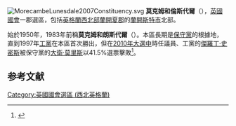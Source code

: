 [[File:MorecambeLunesdale2007Constituency.svg|right]]
'''莫克姆和倫斯代爾'''（{{lang-en|Morecambe and Lunesdale}}），[[英國|英國]][[英國國會|國會]]一郡選區，包括[[英格蘭|英格蘭]][[西北英格蘭|西北部]][[蘭開夏郡|蘭開夏郡]]的[[蘭開斯特市|蘭開斯特市]]北部。

始於1950年，1983年前稱'''莫克姆和朗斯代爾'''（{{lang|en|Morecambe and Lonsdale}}）。本區長期是[[保守黨_(英國)|保守黨]]的根據地，直到1997年[[工黨_(英國)|工黨]]在本區首次勝出，但在[[2010年英國大選|2010年大選中]]時任議員、工黨的[[傑羅丁·史密斯|傑羅丁·史密斯]]被保守黨的[[大衛·莫里斯|大衛·莫里斯]]以41.5%選票擊敗<ref name="">{{cite news
|publisher=[[英國廣播公司|英國廣播公司]]
|date=2010年5月7日
|title=Election 2010/Constituency/Morecambe and Lunesdale
|url=http://news.bbc.co.uk/1/shared/election2010/results/constituency/c98.stm
|accessdate=2010年9月18日
|archive-date=2017年9月6日
|archive-url=https://web.archive.org/web/20170906181911/http://news.bbc.co.uk/1/shared/election2010/results/constituency/c98.stm
|dead-url=no
}}</ref>。

==参考文献==
<div class="references-small">
<references></references>
</div>

{{DEFAULTSORT:Morecambe and Lunesdale (UK Parliament constituency)}}
[[Category:英國國會選區_(西北英格蘭)|Category:英國國會選區 (西北英格蘭)]]